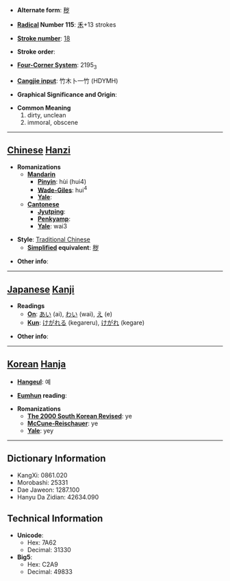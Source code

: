 * '''Alternate form''': [[秽]]

* '''[[Wiktionary:Chinese radical index| Radical]] Number 115''': [[Wiktionary:Chinese radical index 禾|禾]]+13 strokes

* '''[[Wiktionary:Chinese total strokes index|Stroke number]]''': [[Wiktionary:Chinese total strokes index 18|18]]

* '''Stroke order''': 

* '''[[Wiktionary:Chinese four corner index|Four-Corner System]]''': 2195<sub>3</sub>

* '''[[Wiktionary:Chinese Cangjie index|Cangjie input]]''': 竹木卜一竹 (HDYMH)

* '''Graphical Significance and Origin''': 

* '''Common Meaning'''
*#dirty, unclean
*# immoral, obscene


----

== [[Chinese]] [[Hanzi]] ==

* '''Romanizations'''
** '''[[Mandarin]]'''
*** '''[[Pinyin]]''': hùi (hui4)
*** '''[[Wade-Giles]]''': hui<sup>4</sup>
*** '''[[Yale]]''': 
** '''[[Cantonese]]'''
*** '''[[Jyutping]]''':
*** '''[[Penkyamp]]''': 
*** '''[[Yale]]''': wai3

* '''Style''': [[Traditional Chinese]] 
** '''[[Simplified Chinese|Simplified]] equivalent''': [[秽]]

* '''Other info''': 

----

== [[Japanese]] [[Kanji]] ==

* '''Readings'''
** '''[[On]]''': [[あい]] (ai), [[わい]] (wai), [[え]] (e)
** '''[[Kun]]''': [[けがれる]] (kegareru), [[けがれ]] (kegare)

* '''Other info''':  

----

== [[Korean]] [[Hanja]] ==

* '''[[Hangeul]]''': 예

* '''[[Eumhun]] reading''': 

* '''Romanizations'''
** '''[[The 2000 South Korean Revised Romanization|The 2000 South Korean Revised]]''': ye
** '''[[McCune-Reischauer]]''': ye
** '''[[Yale]]''': yey

----

== Dictionary Information ==

* KangXi: 0861.020
* Morobashi: 25331
* Dae Jaweon: 1287.100
* Hanyu Da Zidian: 42634.090

== Technical Information ==

* '''Unicode''':
** Hex: 7A62
** Decimal: 31330
* '''Big5''':
** Hex: C2A9
** Decimal: 49833